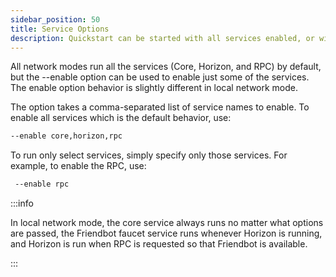 ```yaml
---
sidebar_position: 50
title: Service Options
description: Quickstart can be started with all services enabled, or with selected services enabled
---
```


All network modes run all the services (Core, Horizon, and RPC) by default, but the --enable option can be used to enable just some of the services. The enable option behavior is slightly different in local network mode. 

The option takes a comma-separated list of service names to enable. To enable all services which is the default behavior, use: 

```sh 
--enable core,horizon,rpc
```

To run only select services, simply specify only those services. For example, to enable the RPC, use: 

```sh
 --enable rpc 
```

:::info

In local network mode, the core service always runs no matter what options are passed, the Friendbot faucet service runs whenever Horizon is running, and Horizon is run when RPC is requested so that Friendbot is available.

:::
